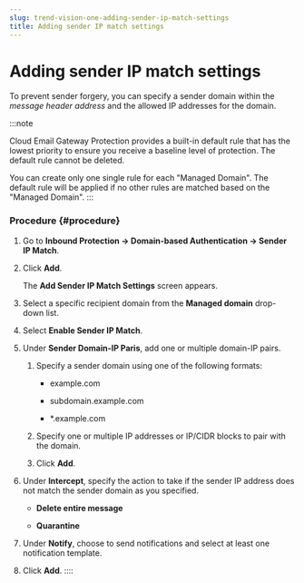 ```yaml
---
slug: trend-vision-one-adding-sender-ip-match-settings
title: Adding sender IP match settings
---
```

# Adding sender IP match settings

To prevent sender forgery, you can specify a sender domain within the *message header address* and the allowed IP addresses for the domain.

:::note

Cloud Email Gateway Protection provides a built-in default rule that has the lowest priority to ensure you receive a baseline level of protection. The default rule cannot be deleted.

You can create only one single rule for each "Managed Domain". The default rule will be applied if no other rules are matched based on the "Managed Domain".
:::

### Procedure {#procedure}

1.  Go to **Inbound Protection → Domain-based Authentication → Sender IP Match**.

2.  Click **Add**.

    The **Add Sender IP Match Settings** screen appears.

3.  Select a specific recipient domain from the **Managed domain** drop-down list.

4.  Select **Enable Sender IP Match**.

5.  Under **Sender Domain-IP Paris**, add one or multiple domain-IP pairs.

    1.  Specify a sender domain using one of the following formats:

        - example.com

        - subdomain.example.com

        - \*.example.com

    2.  Specify one or multiple IP addresses or IP/CIDR blocks to pair with the domain.

    3.  Click **Add**.

6.  Under **Intercept**, specify the action to take if the sender IP address does not match the sender domain as you specified.

    - **Delete entire message**

    - **Quarantine**

7.  Under **Notify**, choose to send notifications and select at least one notification template.

8.  Click **Add**.
::::
